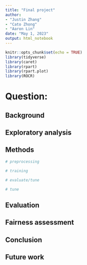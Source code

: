 ```yaml
---
title: "Final project"
author: 
- "Justin Zhang"
- "Cato Zhong"
- "Aaron Lin"
date: "May 1, 2023"
output: html_notebook
---
```


```r
knitr::opts_chunk$set(echo = TRUE)
library(tidyverse)
library(caret)
library(rpart)
library(rpart.plot)
library(ROCR)

```
# Question:
## Background
## Exploratory analysis
## Methods
```r
# preprocessing
```

```r
# training
```

```r
# evaluate/tune
```

```r
# tune
```
## Evaluation
## Fairness assessment
## Conclusion
## Future work